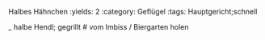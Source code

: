 Halbes Hähnchen
:yields: 2
:category: Geflügel
:tags: Hauptgericht;schnell

_ halbe Hendl; gegrillt
# vom Imbiss / Biergarten holen

